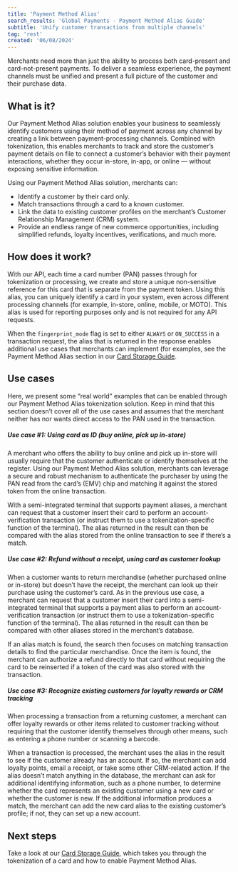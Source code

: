 ```yaml
---
title: 'Payment Method Alias'
search_results: 'Global Payments - Payment Method Alias Guide'
subtitle: 'Unify customer transactions from multiple channels'
tag: 'rest'
created: '06/08/2024'
---
```


Merchants need more than just the ability to process both card-present and card-not-present payments. To deliver a seamless experience, the payment channels must be unified and present a full picture of the customer and their purchase data. 

## What is it?
Our Payment Method Alias solution enables your business to seamlessly identify customers using their method of payment across any channel by creating a link between payment-processing channels. Combined with tokenization, this enables merchants to track and store the customer’s payment details on file to connect a customer’s behavior with their payment interactions, whether they occur in-store, in-app, or online — without exposing sensitive information.

Using our Payment Method Alias solution, merchants can:

* Identify a customer by their card only.
* Match transactions through a card to a known customer.
* Link the data to existing customer profiles on the merchant’s Customer Relationship Management (CRM) system.
* Provide an endless range of new commerce opportunities, including simplified refunds, loyalty incentives, verifications, and much more.

## How does it work?
With our API, each time a card number (<Tooltip content="Stands for Primary Account Number. The PAN identifies the intended card issuer and account for the transaction.">PAN</Tooltip>) passes through for tokenization or processing, we create and store a unique non-sensitive reference for this card that is separate from the payment token. Using this alias, you can uniquely identify a card in your system, even across different processing channels (for example, in-store, online, mobile, or <Tooltip content="Mail Order / Telephone Order">MOTO</Tooltip>). This alias is used for reporting purposes only and is not required for any API requests.

When the `fingerprint_mode` flag is set to either `ALWAYS` or `ON_SUCCESS` in a transaction request, the alias that is returned in the response enables additional use cases that merchants can implement (for examples, see the Payment Method Alias section in our [Card Storage Guide](/docs/payments/tokenization/card-storage-guide).

## Use cases
Here, we present some “real world” examples that can be enabled through our Payment Method Alias tokenization solution. Keep in mind that this section doesn’t cover all of the use cases and assumes that the merchant neither has nor wants direct access to the PAN used in the transaction.

##### Use case #1: Using card as ID (buy online, pick up in-store)
A merchant who offers the ability to buy online and pick up in-store will usually require that the customer authenticate or identify themselves at the register. Using our Payment Method Alias solution, merchants can leverage a secure and robust mechanism to authenticate the purchaser by using the PAN read from the card’s (<Tooltip content="Mandate required by Europay, MasterCard, and Visa (EMV) for payment acceptance systems.">EMV</Tooltip>) chip and matching it against the stored token from the online transaction.

With a semi-integrated terminal that supports payment aliases, a merchant can request that a customer insert their card to perform an account-verification transaction (or instruct them to use a tokenization-specific function of the terminal). The alias returned in the result can then be compared with the alias stored from the online transaction to see if there’s a match.

##### Use case #2: Refund without a receipt, using card as customer lookup
When a customer wants to return merchandise (whether purchased online or in-store) but doesn’t have the receipt, the merchant can look up their purchase using the customer’s card. As in the previous use case, a merchant can request that a customer insert their card into a semi-integrated terminal that supports a payment alias to perform an account-verification transaction (or instruct them to use a tokenization-specific function of the terminal). The alias returned in the result can then be compared with other aliases stored in the merchant’s database. 

If an alias match is found, the search then focuses on matching transaction details to find the particular merchandise. Once the item is found, the merchant can authorize a refund directly to that card without requiring the card to be reinserted if a token of the card was also stored with the transaction.

##### Use case #3: Recognize existing customers for loyalty rewards or CRM tracking
When processing a transaction from a returning customer, a merchant can offer loyalty rewards or other items related to customer tracking without requiring that the customer identify themselves through other means, such as entering a phone number or scanning a barcode.

When a transaction is processed, the merchant uses the alias in the result to see if the customer already has an account. If so, the merchant can add loyalty points, email a receipt, or take some other CRM-related action. If the alias doesn’t match anything in the database, the merchant can ask for additional identifying information, such as a phone number, to determine whether the card represents an existing customer using a new card or whether the customer is new. If the additional information produces a match, the merchant can add the new card alias to the existing customer’s profile; if not, they can set up a new account.

## Next steps
Take a look at our [Card Storage Guide](/docs/payments/tokenization/card-storage-guide), which takes you through the tokenization of a card and how to enable Payment Method Alias.
